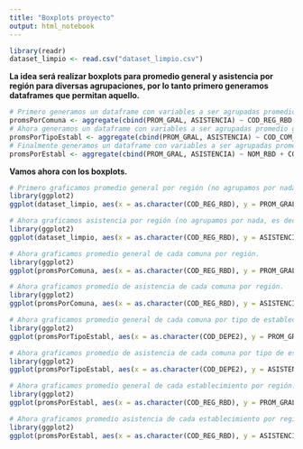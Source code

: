 ```yaml
---
title: "Boxplots proyecto"
output: html_notebook
---
```


```r
library(readr)
dataset_limpio <- read.csv("dataset_limpio.csv")
```

**La idea será realizar boxplots para promedio general y asistencia por región para diversas agrupaciones, por lo tanto primero generamos dataframes que permitan aquello. **

```r
# Primero generamos un dataframe con variables a ser agrupadas promedio general y asistencia, y variables de agrupación codigos de regio y comuna.
promsPorComuna <- aggregate(cbind(PROM_GRAL, ASISTENCIA) ~ COD_REG_RBD + COD_COM_RBD, dataset_limpio, FUN=mean)
# Ahora generamos un dataframe con variables a ser agrupadas promedio general y asistencia, y variables de agrupación codigos de tipo de establecimiento y comuna.
promsPorTipoEstabl <- aggregate(cbind(PROM_GRAL, ASISTENCIA) ~ COD_COM_RBD + COD_DEPE2, dataset_limpio, FUN=mean)
# Finalmente generamos un dataframe con variables a ser agrupadas promedio general y asistencia, y variables de agrupación codigo de región y nombre establecimiento.
promsPorEstabl <- aggregate(cbind(PROM_GRAL, ASISTENCIA) ~ NOM_RBD + COD_REG_RBD, dataset_limpio, FUN=mean)
```

**Vamos ahora con los boxplots.**

```r
# Primero graficamos promedio general por región (no agrupamos por nada, es decir, consideramos alumno por alumno).
library(ggplot2)
ggplot(dataset_limpio, aes(x = as.character(COD_REG_RBD), y = PROM_GRAL)) + geom_boxplot() + xlab("Código región") + ylab("Promedio general") + ggtitle("Promedio general de cada alumno por región")
```

```r
# Ahora graficamos asistencia por región (no agrupamos por nada, es decir, consideramos alumno por alumno).
library(ggplot2)
ggplot(dataset_limpio, aes(x = as.character(COD_REG_RBD), y = ASISTENCIA)) + geom_boxplot() + xlab("Código región") + ylab("Asistencia (%)") + ggtitle("Asistencia de cada alumno por región")
```

```r
# Ahora graficamos promedio general de cada comuna por región.
library(ggplot2)
ggplot(promsPorComuna, aes(x = as.character(COD_REG_RBD), y = PROM_GRAL)) + geom_boxplot() + xlab("Código región") + ylab("Promedio general") + ggtitle("Promedio general de cada comuna por región")
```

```r
# Ahora graficamos promedio de asistencia de cada comuna por región.
library(ggplot2)
ggplot(promsPorComuna, aes(x = as.character(COD_REG_RBD), y = ASISTENCIA)) + geom_boxplot() + xlab("Código región") + ylab("Asistencia (%)") + ggtitle("Promedio asistencia de cada comuna por región") + theme(plot.title = element_text(size=12))
```

```r
# Ahora graficamos promedio general de cada comuna por tipo de establecimiento.
library(ggplot2)
ggplot(promsPorTipoEstabl, aes(x = as.character(COD_DEPE2), y = PROM_GRAL)) + geom_boxplot() + xlab("Código tipo de establecimiento") + ylab("Promedio general") + ggtitle("Promedio general de cada comuna por tipo de establecimiento") + theme(plot.title = element_text(size=10))
```

```r
# Ahora graficamos promedio de asistencia de cada comuna por tipo de establecimiento.
library(ggplot2)
ggplot(promsPorTipoEstabl, aes(x = as.character(COD_DEPE2), y = ASISTENCIA)) + geom_boxplot() + xlab("Código tipo de establecimiento") + ylab("Asistencia (%)") + ggtitle("Promedio asistencia de cada comuna por tipo de establecimiento") + theme(plot.title = element_text(size=10))
```

```r
# Ahora graficamos promedio general de cada establecimiento por región.
library(ggplot2)
ggplot(promsPorEstabl, aes(x = as.character(COD_REG_RBD), y = PROM_GRAL)) + geom_boxplot() + xlab("Código región") + ylab("Promedio general") + ggtitle("Promedio general de cada establecimiento por región") + theme(plot.title = element_text(size=10))
```

```r
# Ahora graficamos promedio asistencia de cada establecimiento por región.
library(ggplot2)
ggplot(promsPorEstabl, aes(x = as.character(COD_REG_RBD), y = ASISTENCIA)) + geom_boxplot() + xlab("Código región") + ylab("Asistencia (%)") + ggtitle("Primedio asistencia de cada establecimiento por región") + theme(plot.title = element_text(size=10))
```

